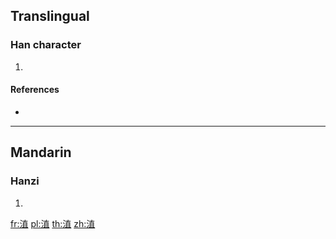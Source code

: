{{character info/new}}
==Translingual==

===Han character===
{{Han char|rn=85|rad=水|as=08|sn=11|four=34116|canj=EJBM|ids=⿰氵直}}

# {{defn|Han|sort=水08}}

====References====
* {{Han ref|kx=0629.250|dkj=17637|dj=1031.160|hdz=31642.030|uh=6DD4|ud=28116|bh=D5EA|bd=54762}}

----

==Mandarin==

===Hanzi===
{{cmn-hanzi|pin=[[chì]] ([[chi4]])|wg=ch'ih<sup>4</sup>}}

# {{defn|lang=cmn|sort=水08}}

[[fr:淔]]
[[pl:淔]]
[[th:淔]]
[[zh:淔]]